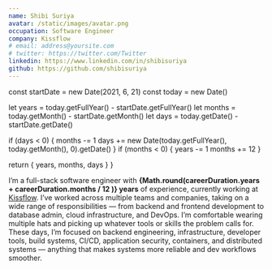 ```yaml
---
name: Shibi Suriya
avatar: /static/images/avatar.png
occupation: Software Engineer
company: Kissflow
# email: address@yoursite.com
# twitter: https://twitter.com/Twitter
linkedin: https://www.linkedin.com/in/shibisuriya
github: https://github.com/shibisuriya
---
```


  const startDate = new Date(2021, 6, 21)
  const today = new Date()

let years = today.getFullYear() - startDate.getFullYear() let months =
today.getMonth() - startDate.getMonth() let days = today.getDate() -
startDate.getDate()

if (days < 0) { months -= 1 days += new Date(today.getFullYear(),
today.getMonth(), 0).getDate() } if (months < 0) { years -= 1 months += 12 }

return { years, months, days } }


I’m a full-stack software engineer with **{Math.round(careerDuration.years +
careerDuration.months / 12 )} years** of experience, currently working at
<a href="https://kissflow.com/" target="_blank">Kissflow</a>. I’ve worked across
multiple teams and companies, taking on a wide range of responsibilities — from
backend and frontend development to database admin, cloud infrastructure, and
DevOps. I’m comfortable wearing multiple hats and picking up whatever tools or
skills the problem calls for. These days, I’m focused on backend engineering,
infrastructure, developer tools, build systems, CI/CD, application security,
containers, and distributed systems — anything that makes systems more reliable
and dev workflows smoother.
